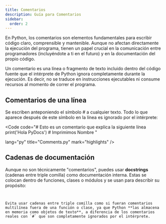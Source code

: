 ```yaml
---
title: Comentarios
description: Guía para Comentarios
sidebar:
  order: 2
---
```



En Python, los comentarios son elementos fundamentales para escribir código claro, comprensible y mantenible. Aunque no afectan directamente la ejecución del programa, tienen un papel crucial en la comunicación entre programadores (incluyéndote a ti en el futuro) y en la documentación del propio código.

Un comentario es una línea o fragmento de texto incluido dentro del código fuente que el intérprete de Python ignora completamente durante la ejecución. Es decir, no se traduce en instrucciones ejecutables ni consume recursos al momento de correr el programa.

## Comentarios de una línea

Se escriben anteponiendo el símbolo # a cualquier texto. Todo lo que aparece después de este símbolo en la línea es ignorado por el intérprete:

<Code 
code="# Esto es un comentario que explica la siguiente línea
      print('Hola PyDocs')  # Imprimimos Nombre 
     " 
      
lang="py" 
title="Comments.py" 
mark="highlights" />

## Cadenas de documentación

Aunque no son técnicamente "comentarios", puedes usar **docstrings** (cadenas entre triple comilla) como documentación interna. Estas se colocan dentro de funciones, clases o módulos y se usan para describir su propósito:

<Code 
code="def saludar():
    '''
    Esta función imprime un saludo tres veces.
    '''
&nbsp;&nbsp;&nbsp;&nbsp;print('Hola PyDocs')
&nbsp;&nbsp;&nbsp;&nbsp;print('Hola PyDocs')
&nbsp;&nbsp;&nbsp;&nbsp;print('Hola PyDocs')
   "
lang="py" 
title="Docstring.py" 
mark="highlights"
frame='auto' />


<Aside type="caution">
Evita usar cadenas entre triple comilla como si fueran comentarios multilínea fuera de una función o clase, ya que Python **las almacena en memoria como objetos de texto**, a diferencia de los comentarios reales con `#` que son completamente ignorados por el intérprete.
</Aside>
